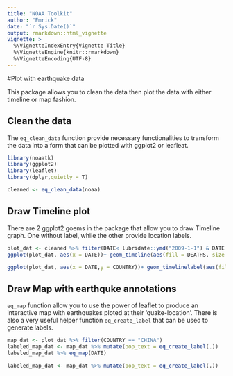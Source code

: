 ```yaml
---
title: "NOAA Toolkit"
author: "Emrick"
date: "`r Sys.Date()`"
output: rmarkdown::html_vignette
vignette: >
  %\VignetteIndexEntry{Vignette Title}
  %\VignetteEngine{knitr::rmarkdown}
  %\VignetteEncoding{UTF-8}
---
```


#Plot with earthquake data

This package allows you to clean the data then plot the data with either timeline or map fashion.

## Clean the data

The `eq_clean_data` function provide necessary functionalities to transform the data into a form that can be plotted with ggplot2 or leafleat.

```r
library(noaatk)
library(ggplot2)
library(leaflet)
library(dplyr,quietly = T)

cleaned <- eq_clean_data(noaa)
```

## Draw Timeline plot

There are 2 ggplot2 goems in the package that allow you to draw Timeline graph. One without label, while the other provide location labels.

```r
plot_dat <- cleaned %>% filter(DATE< lubridate::ymd("2009-1-1") & DATE > lubridate::ymd("2005-1-1")) %>% filter(COUNTRY %in% c("CHINA", "JAPAN", "USA"))
ggplot(plot_dat, aes(x = DATE))+ geom_timeline(aes(fill = DEATHS, size = EQ_MAG_MS)) + theme_bw()
```
```r
ggplot(plot_dat, aes(x = DATE,y = COUNTRY))+ geom_timelinelabel(aes(fill = DEATHS, size = EQ_MAG_MS, loc = LOCATION_NAME_)) + theme_bw()
```

## Draw Map with earthquke annotations

`eq_map` function allow you to use the power of leaflet to produce an interactive map with earthquakes ploted at their 'quake-location'. There is also a very useful helper function `eq_create_label` that can be used to generate labels. 

```r
map_dat <- plot_dat %>% filter(COUNTRY == "CHINA")
labeled_map_dat <- map_dat %>% mutate(pop_text = eq_create_label(.))
labeled_map_dat %>% eq_map(DATE)
```

```r
labeled_map_dat <- map_dat %>% mutate(pop_text = eq_create_label(.))
```


